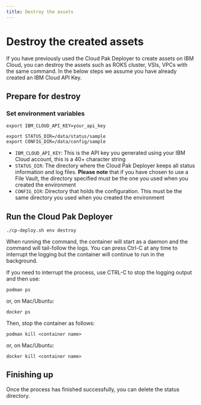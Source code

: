 ```yaml
---
title: Destroy the assets
---
```


# Destroy the created assets

If you have previously used the Cloud Pak Deployer to create assets on IBM Cloud, you can destroy the assets such as ROKS cluster, VSIs, VPCs with the same command. In the below steps we assume you have already created an IBM Cloud API Key.

## Prepare for destroy

### Set environment variables
```
export IBM_CLOUD_API_KEY=your_api_key

export STATUS_DIR=/data/status/sample
export CONFIG_DIR=/data/config/sample
```

* `IBM_CLOUD_API_KEY`: This is the API key you generated using your IBM Cloud account, this is a 40+ character string
* `STATUS_DIR`: The directory where the Cloud Pak Deployer keeps all status information and log files. **Please note** that if you have chosen to use a File Vault, the directory specified must be the one you used when you created the environment
* `CONFIG_DIR`: Directory that holds the configuration. This must be the same directory you used when you created the environment

## Run the Cloud Pak Deployer
```
./cp-deploy.sh env destroy
```

When running the command, the container will start as a daemon and the command will tail-follow the logs. You can press Ctrl-C at any time to interrupt the logging but the container will continue to run in the background.

If you need to interrupt the process, use CTRL-C to stop the logging output and then use:
```
podman ps
```

or, on Mac/Ubuntu:
```
docker ps
```

Then, stop the container as follows:
```
podman kill <container name>
```

or, on Mac/Ubuntu:
```
docker kill <container name>
```

## Finishing up
Once the process has finished successfully, you can delete the status directory.